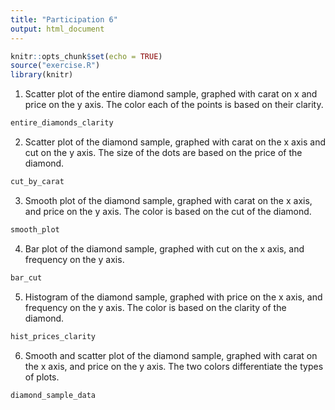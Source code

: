 ```yaml
---
title: "Participation 6"
output: html_document
---
```


```r
knitr::opts_chunk$set(echo = TRUE)
source("exercise.R")
library(knitr)
```


1. Scatter plot of the entire diamond sample, graphed with carat on x and price 
on the y axis. The color each of the points is based on their clarity.

```r
entire_diamonds_clarity
```

2. Scatter plot of the diamond sample, graphed with carat on the x axis 
and cut on the y axis. The size of the dots are based on the price of the 
diamond. 

``` r
cut_by_carat
```

3. Smooth plot of the diamond sample, graphed with carat on the x axis, and
price on the y axis. The color is based on the cut of the diamond.

``` r
smooth_plot
```

4. Bar plot of the diamond sample, graphed with cut on the x axis, and
frequency on the y axis.

``` r
bar_cut
```

5.  Histogram of the diamond sample, graphed with price on the x axis, and
frequency on the y axis. The color is based on the clarity of the diamond.

``` r
hist_prices_clarity
```

6.  Smooth and scatter plot of the diamond sample, graphed with carat on the x 
axis, and price on the y axis. The two colors differentiate the types of plots.

``` r
diamond_sample_data
```